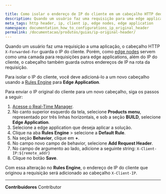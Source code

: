 ```yaml
---

title: Como isolar o endereço de IP do cliente em um cabeçalho HTTP dedicado
description: Quando um usuário faz uma requisição para uma edge application, o cabeçalho X-Forwarded-For guarda o endereço de IP do cliente junto a outros IPs da rota de requisição. Saiba como você pode isolar o IP do cliente em um cabeçalho dedicado.
meta_tags: http header, ip, client ip, edge nodes, edge application
namespace: documentation_how_to_configurations_ip_original_header
permalink: /documentacao/produtos/guias/ip-original-header/
---
```


Quando um usuário faz uma requisição a uma aplicação, o cabeçalho HTTP `X-Forwarded-For` guarda o IP do cliente. Porém, como [edge nodes](/pt-br/documentacao/produtos/edge-application/) servem como uma camada para requisições para edge applications, além do IP do cliente, o cabeçalho também guarda outros endereços de IP na rota da requisição.

Para isolar o IP do cliente, você deve adicioná-lo a um novo cabeçalho usando a [Rules Engine](/pt-br/documentacao/produtos/edge-application/rules-engine/) para **Edge Application**.

Para enviar o IP original do cliente para um novo cabeçalho, siga os passos a seguir:

1. [Acesse o Real-Time Manager](https://console.azion.com/).
2. No canto superior esquerdo da tela, selecione **Products menu**, representado por três linhas horizontais, e sob a seção **BUILD**, selecione **Edge Application**.
3. Selecione a edge application que deseja aplicar a solução.
4. Clique na aba **Rules Engine** > selecione a **Default Rule**.
5. Na seção **Behavior**, clique em **+**.
6. No campo novo campo de behavior, selecione **Add Request Header**.
7. No campo de argumento ao lado, adicione a seguinte string:
   `X-Client-IP:${remote_addr}`
8. Clique no botão **Save**.

Com essa alteração no **Rules Engine**, o endereço de IP do cliente que originou a requisição será adicionado ao cabeçalho `X-Client-IP`.





---


**Contribuidores** <ContributorList>Contributor</ContributorList>
